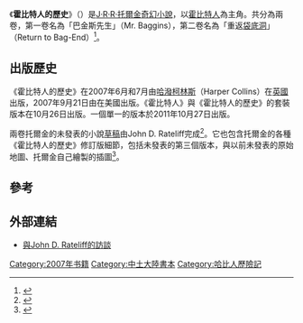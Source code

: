 {{NoteTA
|G1=魔戒
}}
{{Infobox book
| name          = 霍比特人的歷史
| title_orig    =The History of The Hobbit
| image         = 
| caption =
| author        = [[J·R·R·托爾金|J·R·R·托爾金]]
| editor        = {{le|John D. Rateliff|John D. Rateliff}}
| cover_artist  =J·R·R·托爾金
| illustrator   = J·R·R·托爾金
| publisher     = [[哈潑柯林斯|哈潑柯林斯]]
| release_date  = 2007年
| media_type    = Print
| pages         =
| isbn          =
| preceded_by   =
| followed_by   =
}}
《'''霍比特人的歷史'''》（{{lang-en|The History of The Hobbit}}）是[[J·R·R·托爾金|J·R·R·托爾金]][[奇幻小說|奇幻小說]]，以[[霍比特人|霍比特人]]為主角。共分為兩卷，第一卷名為「巴金斯先生」（Mr. Baggins），第二卷名為「重返[[袋底洞|袋底洞]]」（Return to Bag-End）<ref>{{cite web |title=The History of The Hobbit |url=https://web.archive.org/web/20071223031625/http://www.tolkien-online.com/history-of-the-hobbit.html |publisher=Tolkien-Online |accessdate=2018-12-14}}</ref>。

==出版歷史==
《霍比特人的歷史》在2007年6月和7月由[[哈潑柯林斯|哈潑柯林斯]]（Harper Collins）在[[英國|英國]]出版，2007年9月21日由{{le|霍頓·米夫林|Houghton Mifflin Harcourt}}在美國出版。《霍比特人》與《霍比特人的歷史》的套裝版本在10月26日出版。一個單一的版本於2011年10月27日出版。

兩卷托爾金的未發表的小說[[草稿|草稿]]由John D. Rateliff完成<ref>{{Cite web |url=http://www.forodrim.org/arda/tbchron.html |title=A chronological bibliography of the writings of J.R.R. Tolkien<!-- Bot generated title --> |accessdate=2013-10-22 |archive-date=2014-03-29 |archive-url=https://web.archive.org/web/20140329200013/http://www.forodrim.org/arda/tbchron.html |dead-url=no }}</ref>。它也包含托爾金的各種《霍比特人的歷史》修訂版細節，包括未發表的第三個版本，與以前未發表的原始地圖、托爾金自己繪製的插圖<ref>{{Cite web |url=http://www.tolkienlibrary.com/press/historyofthehobbit2.htm |title=History of the Hobbit: An essential resource book for the forthcoming movie adaptation of The Hobbit (13.10.06)<!-- Bot generated title --> |accessdate=2013-10-22 |archive-date=2013-10-23 |archive-url=https://web.archive.org/web/20131023061337/http://www.tolkienlibrary.com/press/historyofthehobbit2.htm |dead-url=no }}</ref>。

==參考==
<references/>

==外部連結==
* [http://www.tolkienlibrary.com/press/history-of-the-hobbit.php 與John D. Rateliff的訪談]{{Wayback|url=http://www.tolkienlibrary.com/press/history-of-the-hobbit.php |date=20190111094953 }}{{en}}

{{中土大陸}}
{{哈比人歷險記}}
{{魔戒角色}}

{{DEFAULTSORT:History Of The Hobbit}}
[[Category:2007年书籍|Category:2007年书籍]]
[[Category:中土大陸書本|Category:中土大陸書本]]
[[Category:哈比人歷險記|Category:哈比人歷險記]]